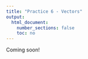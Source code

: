 ```yaml
---
title: "Practice 6 - Vectors"
output:
  html_document:
    number_sections: false
    toc: no
---
```


Coming soon!
